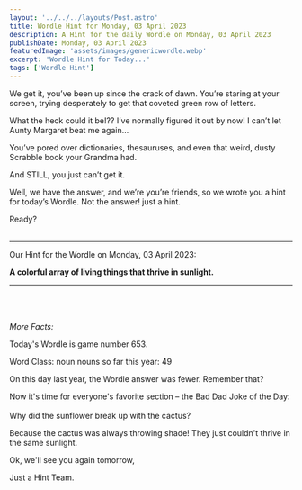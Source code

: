 ```yaml
---
layout: '../../../layouts/Post.astro'
title: Wordle Hint for Monday, 03 April 2023
description: A Hint for the daily Wordle on Monday, 03 April 2023
publishDate: Monday, 03 April 2023
featuredImage: 'assets/images/genericwordle.webp'
excerpt: 'Wordle Hint for Today...'
tags: ['Wordle Hint']
---
```


We get it, you’ve been up since the crack of dawn. You’re staring at your screen, trying desperately to get that coveted green row of letters. 

What the heck could it be!??
I’ve normally figured it out by now!
I can’t let Aunty Margaret beat me again… 

You’ve pored over dictionaries, thesauruses, and even that weird, dusty Scrabble book your Grandma had.

And STILL, you just can’t get it. 

Well, we have the answer, and we’re you’re friends, so we wrote you a hint for today’s Wordle.
Not the answer! just a hint. 

Ready?<br /><br />

----

Our Hint for the Wordle on Monday, 03 April 2023:

**A colorful array of living things that thrive in sunlight.** 


----

<br /><br /><br />*More Facts:*

Today's Wordle is game number 653.

Word Class: noun nouns so far this year: 49 

On this day last year, the Wordle answer was fewer. Remember that? 

Now it's time for everyone's favorite section – the Bad Dad Joke of the Day:<br /><br />Why did the sunflower break up with the cactus? 

Because the cactus was always throwing shade! They just couldn't thrive in the same sunlight. 

Ok, we'll see you again tomorrow, 

Just a Hint Team.